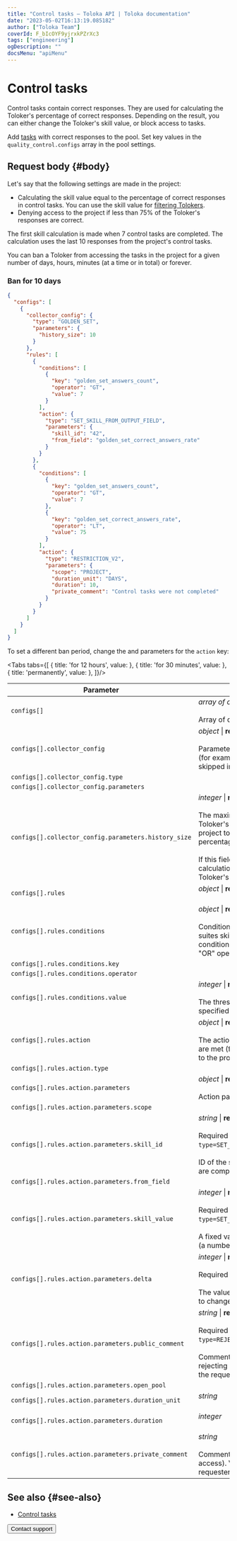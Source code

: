 ```yaml
---
title: "Control tasks — Toloka API | Toloka documentation"
date: "2023-05-02T16:13:19.085182"
author: ["Toloka Team"]
coverId: F_bIcOYF9yjrxkPZrXc3
tags: ["engineering"]
ogDescription: ""
docsMenu: "apiMenu"
---
```



# Control tasks

Control tasks contain correct responses. They are used for calculating the Toloker's percentage of correct responses. Depending on the result, you can either change the Toloker's skill value, or block access to tasks.

Add [tasks](https://toloka.ai/docs/api/api-reference/#tag--task) with correct responses to the pool. Set key values in the `quality_control.configs` array in the pool settings.

## Request body {#body}

Let's say that the following settings are made in the project:

- Calculating the skill value equal to the percentage of correct responses in control tasks. You can use the skill value for [filtering Tolokers](/docs/api/filter-skill).
- Denying access to the project if less than 75% of the Toloker's responses are correct.

The first skill calculation is made when 7 control tasks are completed. The calculation uses the last 10 responses from the project's control tasks.

You can ban a Toloker from accessing the tasks in the project for a given number of days, hours, minutes (at a time or in total) or forever.

### Ban for 10 days

```json
{
  "configs": [
    {
      "collector_config": {
        "type": "GOLDEN_SET",
        "parameters": {
          "history_size": 10
        }
      },
      "rules": [
        {
          "conditions": [
            {
              "key": "golden_set_answers_count",
              "operator": "GT",
              "value": 7
            }
          ],
          "action": {
            "type": "SET_SKILL_FROM_OUTPUT_FIELD",
            "parameters": {
              "skill_id": "42",
              "from_field": "golden_set_correct_answers_rate"
            }
          }
        },
        {
          "conditions": [
            {
              "key": "golden_set_answers_count",
              "operator": "GT",
              "value": 7
            },
            {
              "key": "golden_set_correct_answers_rate",
              "operator": "LT",
              "value": 75
            }
          ],
          "action": {
            "type": "RESTRICTION_V2",
            "parameters": {
              "scope": "PROJECT",
              "duration_unit": "DAYS",
              "duration": 10,
              "private_comment": "Control tasks were not completed"
            }
          }
        }
      ]
    }
  ]
}
```

To set a different ban period, change the <Term term="duration-unit"><DurationUnit/></Term> and <Term term="duration"><Duration/></Term> parameters for the `action` key:

<Tabs tabs={[
  { title: 'for 12 hours', value: <ApiGoldensetList1/> },
  { title: 'for 30 minutes', value: <ApiGoldensetList2/> },
  { title: 'permanently', value: <ApiGoldensetList3/> },
]}/>

Parameter | Overview
----- | -----
`configs[]` | _array of objects_ \| **required**<br/><br/>Array of quality control settings.
`configs[].collector_config` | _object_ \| **required**<br/><br/>Parameters for collecting statistics (for example, the number of tasks skipped in the pool).
`configs[].collector_config.type` | <ApiGoldensetTable1/>
`configs[].collector_config.parameters` | <ApiGoldensetTable2/>
`configs[].collector_config.parameters.history_size` | _integer_ \| **required**<br/><br/>The maximum number of the Toloker's recent responses in the project to use for calculating the percentage of correct responses.<br/><br/>If this field is omitted, the calculation is based on all the Toloker's responses in the pool.
`configs[].rules` | _object_ \| **required**<br/><br/><ConfigsRules/>
`configs[].rules.conditions` | _object_ \| **required**<br/><br/>Conditions (for example, 10 task suites skipped in a row). Multiple conditions are combined with the "OR" operator.
`configs[].rules.conditions.key` | <ApiGoldensetTable3/>
`configs[].rules.conditions.operator` | <ApiGoldensetTable4/>
`configs[].rules.conditions.value` | _integer_ \| **required**<br/><br/>The threshold value of the variable specified in `key`.
`configs[].rules.action` | _object_ \| **required**<br/><br/>The action to perform if conditions are met (for example, block access to the project).
`configs[].rules.action.type` | <ApiGoldensetTable5/>
`configs[].rules.action.parameters` | _object_ \| **required**<br/><br/>Action parameters.
`configs[].rules.action.parameters.scope` | <ApiGoldensetTable6/>
`configs[].rules.action.parameters.skill_id` | _string_ \| **required if**<br/><br/>Required if `type=SET_SKILL_FROM_OUTPUT_FIELD`.<br/><br/>ID of the skill to update as tasks are completed.
`configs[].rules.action.parameters.from_field` | <ApiGoldensetTable7/>
`configs[].rules.action.parameters.skill_value` | _integer_ \| **required if**<br/><br/>Required if `type=SET_SKILL_FROM_OUTPUT_FIELD`.<br/><br/>A fixed value to assign to the skill (a number from 0 to 100).
`configs[].rules.action.parameters.delta` | _integer_ \| **required if**<br/><br/>Required if `type=CHANGE_OVERLAP`.<br/><br/>The value determines the amount to change the overlap by.
`configs[].rules.action.parameters.public_comment` | _string_ \| **required if**<br/><br/>Required if `type=REJECT_ALL_ASSIGNMENTS`.<br/><br/>Comments (the reason for rejecting responses). Available to the requester and the Toloker.
`configs[].rules.action.parameters.open_pool` | <ApiGoldensetTable8/>
`configs[].rules.action.parameters.duration_unit` | _string_<br/><br/><DurationUnit/>
`configs[].rules.action.parameters.duration` | _integer_<br/><br/><Duration/>
`configs[].rules.action.parameters.private_comment` | _string_<br/><br/>Comments (the reason for blocking access). Visible only to the requester.

## See also {#see-also}

- [Control tasks](/docs/guide/goldenset)

<Button themeColor="light" view="default" size="l" type="link" url="/docs/guide/troubleshooting/support?form-source=api-goldenset">Contact support</Button>